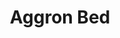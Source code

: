 ---
title: "Aggron Bed"
meta_title: "Aggron Bed craft"
description: "Craft de Aggron Bed"
rank: "a"
draft: false
name: "Aggron Bed"
recipe_img: "https://wiki.pokexgames.com/images/1/1c/Aggron_Bed1.png"
level: 89
craft_time: 129600
result: 1
value_npc: 1
ingredients:
  - name: "White Bed"
    quantity: 1
    item_img: "https://wiki.pokexgames.com/images/7/76/White_Bed.png"
    value_npc: 1
  - name: "Orebound Tapestry"
    quantity: 6
    item_img: "https://wiki.pokexgames.com/images/5/51/Orebound_Tapestry.png"
    value_npc: 1
  - name: "Metal Hull"
    quantity: 125
    item_img: "https://wiki.pokexgames.com/images/c/c7/Metal_Hull.png"
    value_npc: 1
  - name: "Oak Planks"
    quantity: 4
    item_img: "https://wiki.pokexgames.com/images/c/c1/Oak_Planks.png"
    value_npc: 1
---
